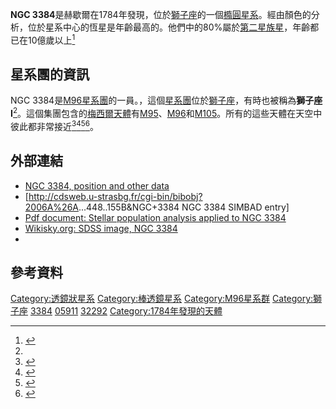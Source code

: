 {{Infobox Galaxy
| name = [[New_General_Catalogue|NGC]] 3384
| image = [[File:Messier_105_2MASS.jpg|220px]]
| caption = NGC 3384位於左上 ([[2MASS|2MASS]]的近-[[紅外線|紅外線]]影像)
| constellation name = [[獅子座|獅子座]]<ref name="sinnott1988">{{cite book 
 | author=R. W. Sinnott, editor
 | title= The Complete New General Catalogue and Index Catalogue of Nebulae and Star Clusters by J. L. E. Dreyer
 | url=https://archive.org/details/ngc20000complete0000drey
 | year=1988
 | publisher=Sky Publishing Corporation and Cambridge University Press
 | isbn=0-933-34651-4}}</ref>
| epoch = [[J2000|J2000]]
| type = E7<ref name="ned">{{cite web
  | title=NASA/IPAC Extragalactic Database
  | work=Results for NGC 3384
  | url=http://nedwww.ipac.caltech.edu/
  | accessdate=2006-10-12
  | archive-date=2011-05-14
  | archive-url=https://web.archive.org/web/20110514100451/http://nedwww.ipac.caltech.edu/
  | dead-url=no
  }}</ref>
| ra = {{RA|10|48|16.9}}<ref name="ned" />
| dec = {{DEC|+12|37|46}}<ref name="ned" />
| dist_ly = [[1_E23_m|35.1 ± 2.3]] [[光年|Mly]] (10.8 ± 0.7 [[秒差距|Mpc]])<ref name="jensenetal2003">{{cite journal
  | author=Jensen, Joseph B.; Tonry, John L.; Barris, Brian J.; Thompson, Rodger I.; Liu, Michael C.; Rieke, Marcia J.; Ajhar, Edward A.; Blakeslee, John P.
  | title=Measuring Distances and Probing the Unresolved Stellar Populations of Galaxies Using Infrared Surface Brightness Fluctuations
  | journal=Astrophysical Journal
  | volume=583
  | issue=2
  | pages=712–726
  | bibcode=2003ApJ...583..712J
  | doi=10.1086/345430
 |arxiv = astro-ph/0210129 |date=February 2003}}</ref>
| z = 704 ± 2 km/[[秒|s]]<ref name="ned" />
| appmag_v = 10.9<ref name="ned" />
| size_v = 5′.5 × 2′.5<ref name="ned" />
| names = [[New_General_Catalogue|NGC]] 3371,<ref name="ned" /> [[Uppsala_General_Catalogue|UGC]] 5911,<ref name="ned" /> [[Principal_Galaxies_Catalogue|PGC]] 32292<ref name="ned" />
}}

'''NGC 3384'''是赫歇爾在1784年發現，位於[[獅子座|獅子座]]的一個[[橢圓星系|橢圓星系]]。經由顏色的分析，位於星系中心的恆星是年齡最高的。他們中的80%屬於[[金屬量#第二星族星|第二星族星]]，年齡都已在10億歲以上<ref name="Attiaetal2005">{{cite journal
  | author=Attia, Abdel-Fattah; Ismail, H. A.; Selim, I. M.; Osman, A. M.; Isaa, I. A.; Marie, M. A.; Shaker, A. A.
  | title=Stellar Population Analysis of Galaxies based on Genetic Algorithms
  | journal=Chinese Journal of Astronomy and Astrophysics
  | volume=5
  | issue=4
  | pages=347–355
  | bibcode=2005ChJAA...5..347A
  | doi=10.1088/1009-9271/5/4/002
 |date=August 2005}}</ref>

== 星系團的資訊 ==

NGC 3384是[[M96星系團|M96星系團]]的一員。，這個[[星系團|星系團]]位於[[獅子座|獅子座]]，有時也被稱為'''獅子座 I'''<ref name="Attiaetal2005" />。這個集團包含的[[梅西爾天體|梅西爾天體]]有[[M95|M95]]、[[M96|M96]]和[[M105|M105]]。所有的這些天體在天空中彼此都非常接近<ref name="nbg">{{cite book 
  | author=R. B. Tully
  | year=1988
  | title=Nearby Galaxies Catalog
  | edition= 
  | publisher=Cambridge University Press
  | location=Cambridge
  | isbn=0-521-35299-1}}</ref><ref name="fouqueetal1992">{{cite journal
  | author=P. Fouque, E. Gourgoulhon, P. Chamaraux, G. Paturel
  | title=Groups of galaxies within 80 Mpc. II - The catalogue of groups and group members
  | journal=Astronomy and Astrophysics Supplement
  | year=1992
  | volume=93
  | pages=211–233
  | bibcode=1992A&AS...93..211F}}</ref><ref name="garcia1993">{{cite journal
  | author=A. Garcia
  | title=General study of group membership. II - Determination of nearby groups
  | journal=Astronomy and Astrophysics Supplement
  | year=1993
  | volume=100
  | pages=47–90
  | bibcode=1993A&AS..100...47G}}</ref><ref name="giuricinetal2002">{{cite journal
  | author=G. Giuricin, C. Marinoni, L. Ceriani, A. Pisani
  | title=Nearby Optical Galaxies: Selection of the Sample and Identification of Groups
  | journal=Astrophysical Journal
  | year=2000
  | volume=543
  | issue=1
  | pages=178–194
  | bibcode=2000ApJ...543..178G
  | doi=10.1086/317070|arxiv = astro-ph/0001140 }}</ref>。

== 外部連結 ==
* [http://www.perezmedia.net/beltofvenus/archives/000363.html NGC 3384, position and other data]{{Wayback|url=http://www.perezmedia.net/beltofvenus/archives/000363.html |date=20120904133744 }}
* [http://cdsweb.u-strasbg.fr/cgi-bin/bibobj?2006A%26A...448..155B&NGC+3384 NGC 3384 SIMBAD entry]{{Wayback|url=http://cdsweb.u-strasbg.fr/cgi-bin/bibobj?2006A%26A...448..155B&NGC+3384 |date=20110607151740 }}
* [https://web.archive.org/web/20070928101332/http://www.chjaa.org/2005/2005_5_4p347.pdf Pdf document: Stellar population analysis applied to NGC 3384]
* [http://www.wikisky.org/?object=NGC3384&img_source=SDSS Wikisky.org: SDSS image, NGC 3384]{{Wayback|url=http://www.wikisky.org/?object=NGC3384&img_source=SDSS |date=20120205225039 }}
* {{WikiSky}}

== 參考資料 ==

{{reflist}}
{{Sky|10|48|16.9|+|12|37|46|35100000}}

[[Category:透鏡狀星系|Category:透鏡狀星系]]
[[Category:棒透鏡星系|Category:棒透鏡星系]]
[[Category:M96星系群|Category:M96星系群]]
[[Category:獅子座|Category:獅子座]]
[[Category:NGC天體|3384]]
[[Category:UGC天體|05911]]
[[Category:PGC天體|32292]]
[[Category:1784年發現的天體|Category:1784年發現的天體]]